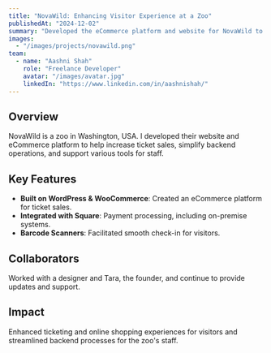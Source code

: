 ```yaml
---
title: "NovaWild: Enhancing Visitor Experience at a Zoo"
publishedAt: "2024-12-02"
summary: "Developed the eCommerce platform and website for NovaWild to improve ticket sales and streamline operational processes."
images:
  - "/images/projects/novawild.png"
team:
  - name: "Aashni Shah"
    role: "Freelance Developer"
    avatar: "/images/avatar.jpg"
    linkedIn: "https://www.linkedin.com/in/aashnishah/"
---
```


## Overview

NovaWild is a zoo in Washington, USA. I developed their website and eCommerce platform to help increase ticket sales, simplify backend operations, and support various tools for staff.

## Key Features

- **Built on WordPress & WooCommerce**: Created an eCommerce platform for ticket sales.
- **Integrated with Square**: Payment processing, including on-premise systems.
- **Barcode Scanners**: Facilitated smooth check-in for visitors.

## Collaborators

Worked with a designer and Tara, the founder, and continue to provide updates and support.

## Impact

Enhanced ticketing and online shopping experiences for visitors and streamlined backend processes for the zoo's staff.

